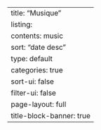 ---
title: "Musique"
listing:
  contents: music
  sort: "date desc"
  type: default
  categories: true
  sort-ui: false
  filter-ui: false
page-layout: full
title-block-banner: true
---